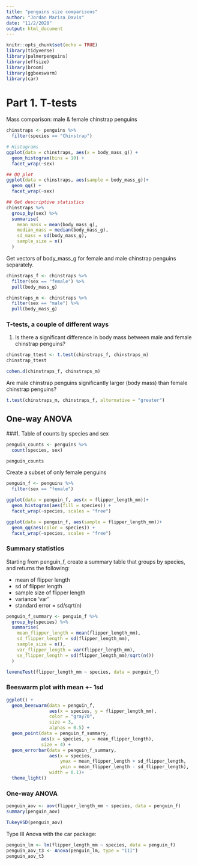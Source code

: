 ```yaml
---
title: "penguins size comparisons"
author: "Jordan Marisa Davis"
date: "11/2/2020"
output: html_document
---
```


```r
knitr::opts_chunk$set(echo = TRUE)
library(tidyverse)
library(palmerpenguins)
library(effsize)
library(broom)
library(ggbeeswarm)
library(car)
```

# Part 1. T-tests

Mass comparison: male & female chinstrap penguins 

```r
chinstraps <- penguins %>% 
  filter(species == "Chinstrap")

# Histograms
ggplot(data = chinstraps, aes(x = body_mass_g)) + 
  geom_histogram(bins = 10) +
  facet_wrap(~sex)

## QQ plot
ggplot(data = chinstraps, aes(sample = body_mass_g))+
  geom_qq() +
  facet_wrap(~sex)

## Get descriptive statistics
chinstraps %>% 
  group_by(sex) %>% 
  summarise(
    mean_mass = mean(body_mass_g),
    median_mass = median(body_mass_g),
    sd_mass = sd(body_mass_g),
    sample_size = n()
  )

```

Get vectors of body_mass_g for female and male chinstrap penguins separately.

```r
chinstraps_f <- chinstraps %>% 
  filter(sex == "female") %>% 
  pull(body_mass_g)

chinstraps_m <- chinstraps %>% 
  filter(sex == "male") %>% 
  pull(body_mass_g)
```

### T-tests, a couple of different ways

1. Is there a significant difference in body mass between male and female chinstrap penguins?

```r
chinstrap_ttest <- t.test(chinstraps_f, chinstraps_m)
chinstrap_ttest

cohen.d(chinstraps_f, chinstraps_m)
```
Are male chinstrap penguins significantly larger (body mass) than female chinstrap penguins?

```r
t.test(chinstraps_m, chinstraps_f, alternative = "greater")
```

## One-way ANOVA

###1. Table of counts by species and sex

```r
penguin_counts <- penguins %>% 
  count(species, sex)

penguin_counts
```

Create a subset of only female penguins
```r
penguin_f <- penguins %>% 
  filter(sex == "female")

ggplot(data = penguin_f, aes(x = flipper_length_mm))+
  geom_histogram(aes(fill = species)) +
  facet_wrap(~species, scales = "free")

ggplot(data = penguin_f, aes(sample = flipper_length_mm))+
  geom_qq(aes(color = species)) +
  facet_wrap(~species, scales = "free")
```

### Summary statistics

Starting from penguin_f, create a summary table that groups by species, and returns the following:

- mean of flipper length
- sd of flipper length
- sample size of flipper length
- variance 'var'
- standard error = sd/sqrt(n)

```r
penguin_f_summary <- penguin_f %>% 
  group_by(species) %>% 
  summarise(
    mean_flipper_length = mean(flipper_length_mm),
    sd_flipper_length = sd(flipper_length_mm),
    sample_size = n(),
    var_flipper_length = var(flipper_length_mm),
    se_flipper_length = sd(flipper_length_mm)/sqrt(n())
  )

leveneTest(flipper_length_mm ~ species, data = penguin_f)
```

### Beeswarm plot with mean +- 1sd

```r
ggplot() +
  geom_beeswarm(data = penguin_f, 
                aes(x = species, y = flipper_length_mm),
                color = "gray70",
                size = 3,
                alphas = 0.5) +
  geom_point(data = penguin_f_summary, 
             aes(x = species, y = mean_flipper_length),
             size = 4) + 
  geom_errorbar(data = penguin_f_summary, 
                aes(x = species, 
                    ymax = mean_flipper_length + sd_flipper_length,
                    ymin = mean_flipper_length - sd_flipper_length),
                width = 0.1)+
  theme_light()
```

### One-way ANOVA

```r
penguin_aov <- aov(flipper_length_mm ~ species, data = penguin_f)
summary(penguin_aov)

TukeyHSD(penguin_aov)
```

Type III Anova with the car package:
```r
penguin_lm <- lm(flipper_length_mm ~ species, data = penguin_f)
penguin_aov_t3 <- Anova(penguin_lm, type = "III")
penguin_aov_t3
```




























